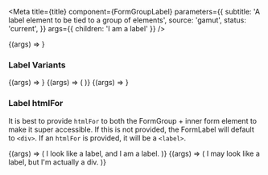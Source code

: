 
<Meta
  title={title}
  component={FormGroupLabel}
  parameters={{
    subtitle: 'A label element to be tied to a group of elements',
    source: 'gamut',
    status: 'current',
  }}
  args={{ children: 'I am a label' }}
/>

<Canvas>
  <Story name="FormGroupLabel">
    {(args) => <FormGroupLabel htmlFor="label-default" {...args} />}
  </Story>
</Canvas>

<PropsTable story="FormGroupLabel" />

### Label Variants

<Canvas>
  <Story name="FormGroupLabelLarge">
    {(args) => <FormGroupLabel htmlFor="label-large" size="large" {...args} />}
  </Story>
  <Story name="FormGroupLabelRequired">
    {(args) => (
      <FormGroupLabel htmlFor="label-required" showRequired {...args} />
    )}
  </Story>
  <Story name="FormGroupLabeldisabled">
    {(args) => <FormGroupLabel htmlFor="label-disabled" disabled {...args} />}
  </Story>
</Canvas>

### Label htmlFor

It is best to provide `htmlFor` to both the FormGroup + inner form element to make it super accessible. If this is not provided, the FormLabel will default to `<div>`. If an `htmlFor` is provided, it will be a `<label>`.

<Canvas>
  <Story name="FormGroupLabelasLabel">
    {(args) => (
      <FormGroupLabel htmlFor="label">
        I look like a label, and I am a label.
      </FormGroupLabel>
    )}
  </Story>
  <Story name="FormGroupLabelasDiv">
    {(args) => (
      <FormGroupLabel>
        I may look like a label, but I'm actually a div.
      </FormGroupLabel>
    )}
  </Story>
</Canvas>
